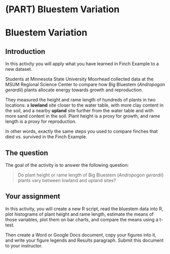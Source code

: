 # (PART) Bluestem Variation {-}

# Bluestem Variation

## Introduction

In this activity you will apply what you have learned in Finch Example to a new dataset.

Students at Minnesota State University Moorhead collected data at the MSUM Regional Science Center to compare how Big Bluestem (*Andropogon gerardii*) plants allocate energy towards growth and reproduction. 

They measured the height and rame length of hundreds of plants in two locations: a **lowland** site closer to the water table, with more clay content in the soil, and a nearby **upland** site further from the water table and with more sand content in the soil. Plant height is a proxy for growth, and rame length is a proxy for reproduction.

In other words, exactly the same steps you used to compare finches that died vs. survived in the Finch Example.

## The question

The goal of the activity is to answer the following question:

<blockquote class="text-success">Do plant height or rame length of Big Bluestem (<i>Andropogon gerardii</i>) plants vary between lowland and upland sites?</blockquote>

## Your assignment

In this activity, you will create a new R script, read the bluestem data into R, plot histograms of plant height and rame length, estimate the means of those variables, plot them on bar charts, and compare the means using a t-test.

Then create a Word or Google Docs document, copy your figures into it, and write your figure legends and Results paragraph. Submit this document to your instructor.
